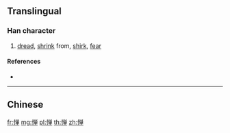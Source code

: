 {{character info/new}}
{{also|憚}}
==Translingual==

===Han character===
{{Han char|rn=61|rad=心|as=08|sn=11|four=|canj=PCWJ|ids=⿰忄单}}

# [[dread]], [[shrink]] from, [[shirk]], [[fear]]

====References====
* {{Han ref|kx=0392.181|hdz=42318.140|uh=60EE|ud=24814}}

----

==Chinese==
{{zh-see|憚}}

[[fr:惮]]
[[mg:惮]]
[[pl:惮]]
[[th:惮]]
[[zh:惮]]